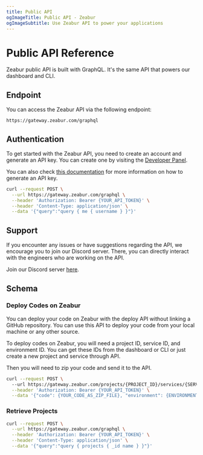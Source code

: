 ```yaml
---
title: Public API
ogImageTitle: Public API - Zeabur
ogImageSubtitle: Use Zeabur API to power your applications
---
```


# Public API Reference

Zeabur public API is built with GraphQL. It's the same API that powers our dashboard and CLI.

## Endpoint

You can access the Zeabur API via the following endpoint:

```http
https://gateway.zeabur.com/graphql
```

## Authentication

To get started with the Zeabur API, you need to create an account and generate an API key. You can create one by visiting the [Developer Panel](https://dash.zeabur.com/account/developer).

You can also check [this documentation](./use-api-key) for more information on how to generate an API key.

```bash
curl --request POST \
  --url https://gateway.zeabur.com/graphql \
  --header 'Authorization: Bearer {YOUR_API_TOKEN}' \
  --header 'Content-Type: application/json' \
  --data '{"query":"query { me { username } }"}'
```

## Support

If you encounter any issues or have suggestions regarding the API, we encourage you to join our Discord server. There, you can directly interact with the engineers who are working on the API.

Join our Discord server [here](https://discord.gg/yrnVvTCM7g).

## Schema

### Deploy Codes on Zeabur

You can deploy your code on Zeabur with the deploy API without linking a GitHub repository. You can use this API to deploy your code from your local machine or any other source.

To deploy codes on Zeabur, you will need a project ID, service ID, and environment ID. You can get these IDs from the dashboard or CLI or just create a new project and service through API.

Then you will need to zip your code and send it to the API.

```bash
curl --request POST \ 
  --url https://gateway.zeabur.com/projects/{PROJECT_ID}/services/{SERVICE_ID}/deploy \
  --header 'Authorization: Bearer {YOUR_API_TOKEN}' \
  --data '{"code": {YOUR_CODE_AS_ZIP_FILE}, "environment": {ENVIRONMENT_ID}}'
```

### Retrieve Projects

```bash
curl --request POST \
  --url https://gateway.zeabur.com/graphql \
  --header 'Authorization: Bearer {YOUR_API_TOKEN}' \
  --header 'Content-Type: application/json' \
  --data '{"query":"query { projects { _id name } }"}'
```

<WorkingInProgress />



